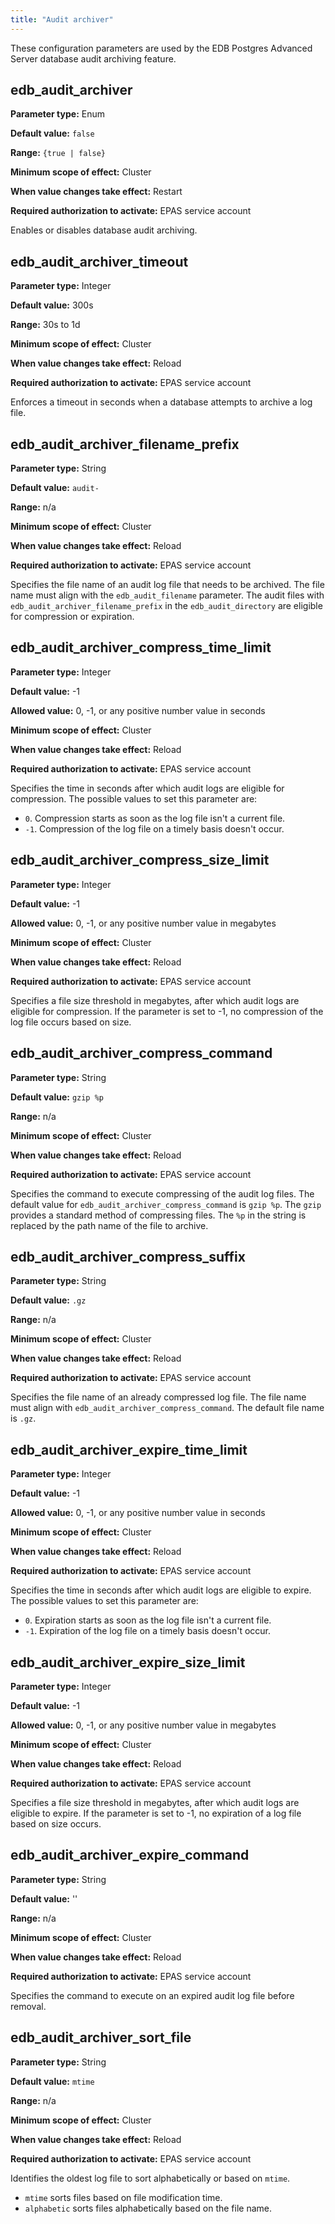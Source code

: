 ```yaml
---
title: "Audit archiver"
---
```


<div id="audit_archiver" class="registered_link"></div>

These configuration parameters are used by the EDB Postgres Advanced Server database audit archiving feature.

## edb_audit_archiver

**Parameter type:** Enum

**Default value:** `false`

**Range:** `{true | false}`

**Minimum scope of effect:** Cluster

**When value changes take effect:** Restart

**Required authorization to activate:** EPAS service account

Enables or disables database audit archiving. 

## edb_audit_archiver_timeout

**Parameter type:** Integer

**Default value:** 300s

**Range:** 30s to 1d

**Minimum scope of effect:** Cluster

**When value changes take effect:** Reload

**Required authorization to activate:** EPAS service account

Enforces a timeout in seconds when a database attempts to archive a log file. 

## edb_audit_archiver_filename_prefix

**Parameter type:** String

**Default value:** `audit-`

**Range:** n/a

**Minimum scope of effect:** Cluster

**When value changes take effect:** Reload

**Required authorization to activate:** EPAS service account

Specifies the file name of an audit log file that needs to be archived. The file name must align with the `edb_audit_filename` parameter. The audit files with `edb_audit_archiver_filename_prefix` in the `edb_audit_directory` are eligible for compression or expiration.

## edb_audit_archiver_compress_time_limit

**Parameter type:** Integer

**Default value:** -1

**Allowed value:** 0, -1, or any positive number value in seconds

**Minimum scope of effect:** Cluster

**When value changes take effect:** Reload

**Required authorization to activate:** EPAS service account

Specifies the time in seconds after which audit logs are eligible for compression. The possible values to set this parameter are: 

-  `0`. Compression starts as soon as the log file isn't a current file. 
-  `-1`. Compression of the log file on a timely basis doesn't occur.

## edb_audit_archiver_compress_size_limit

**Parameter type:** Integer

**Default value:** -1

**Allowed value:** 0, -1, or any positive number value in megabytes

**Minimum scope of effect:** Cluster

**When value changes take effect:** Reload

**Required authorization to activate:** EPAS service account

Specifies a file size threshold in megabytes, after which audit logs are eligible for compression. If the parameter is set to -1, no compression of the log file occurs based on size.

## edb_audit_archiver_compress_command

**Parameter type:** String

**Default value:** `gzip %p`

**Range:** n/a

**Minimum scope of effect:** Cluster

**When value changes take effect:** Reload

**Required authorization to activate:** EPAS service account

Specifies the command to execute compressing of the audit log files. The default value for `edb_audit_archiver_compress_command` is `gzip %p`. The `gzip` provides a standard method of compressing files. The `%p` in the string is replaced by the path name of the file to archive.

## edb_audit_archiver_compress_suffix

**Parameter type:** String

**Default value:** `.gz`

**Range:** n/a

**Minimum scope of effect:** Cluster

**When value changes take effect:** Reload

**Required authorization to activate:** EPAS service account

Specifies the file name of an already compressed log file. The file name must align with `edb_audit_archiver_compress_command`. The default file name is `.gz`. 

## edb_audit_archiver_expire_time_limit

**Parameter type:** Integer

**Default value:** -1

**Allowed value:** 0, -1, or any positive number value in seconds

**Minimum scope of effect:** Cluster

**When value changes take effect:** Reload

**Required authorization to activate:** EPAS service account

Specifies the time in seconds after which audit logs are eligible to expire. The possible values to set this parameter are: 

-  `0`. Expiration starts as soon as the log file isn't a current file. 
-  `-1`. Expiration of the log file on a timely basis doesn't occur.

## edb_audit_archiver_expire_size_limit 

**Parameter type:** Integer

**Default value:** -1

**Allowed value:** 0, -1, or any positive number value in megabytes

**Minimum scope of effect:** Cluster

**When value changes take effect:** Reload

**Required authorization to activate:** EPAS service account

Specifies a file size threshold in megabytes, after which audit logs are eligible to expire. If the parameter is set to -1, no expiration of a log file based on size occurs.

## edb_audit_archiver_expire_command 

**Parameter type:** String

**Default value:** ''

**Range:** n/a

**Minimum scope of effect:** Cluster

**When value changes take effect:** Reload

**Required authorization to activate:** EPAS service account

Specifies the command to execute on an expired audit log file before removal.

## edb_audit_archiver_sort_file 

**Parameter type:** String

**Default value:** `mtime`

**Range:** n/a

**Minimum scope of effect:** Cluster

**When value changes take effect:** Reload

**Required authorization to activate:** EPAS service account

Identifies the oldest log file to sort alphabetically or based on `mtime`. 

-  `mtime` sorts files based on file modification time. 
-  `alphabetic` sorts files alphabetically based on the file name.
